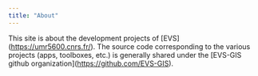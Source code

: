```yaml
---
title: "About"
---
```


This site is about the development projects of \[EVS\](<https://umr5600.cnrs.fr/>). The source code corresponding to the various projects (apps, toolboxes, etc.) is generally shared under the \[EVS-GIS github organization\](<https://github.com/EVS-GIS>).
